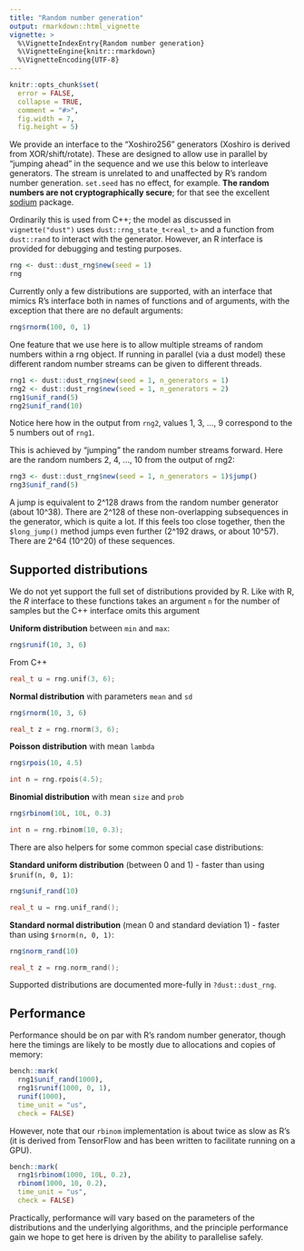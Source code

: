```yaml
---
title: "Random number generation"
output: rmarkdown::html_vignette
vignette: >
  %\VignetteIndexEntry{Random number generation}
  %\VignetteEngine{knitr::rmarkdown}
  %\VignetteEncoding{UTF-8}
---
```


```r
knitr::opts_chunk$set(
  error = FALSE,
  collapse = TRUE,
  comment = "#>",
  fig.width = 7,
  fig.height = 5)
```

We provide an interface to the "Xoshiro256" generators (Xoshiro is derived from XOR/shift/rotate). These are designed to allow use in parallel by "jumping ahead" in the sequence and we use this below to interleave generators. The stream is unrelated to and unaffected by R's random number generation. `set.seed` has no effect, for example. **The random numbers are not cryptographically secure**; for that see the excellent [sodium](https://cran.r-project.org/package=sodium) package.

Ordinarily this is used from C++; the model as discussed in `vignette("dust")` uses `dust::rng_state_t<real_t>` and a function from `dust::rand` to interact with the generator. However, an R interface is provided for debugging and testing purposes.

```r
rng <- dust::dust_rng$new(seed = 1)
rng
```

Currently only a few distributions are supported, with an interface that mimics R's interface both in names of functions and of arguments, with the exception that there are no default arguments:

```r
rng$rnorm(100, 0, 1)
```

One feature that we use here is to allow multiple streams of random numbers within a rng object. If running in parallel (via a dust model) these different random number streams can be given to different threads.

```r
rng1 <- dust::dust_rng$new(seed = 1, n_generators = 1)
rng2 <- dust::dust_rng$new(seed = 1, n_generators = 2)
rng1$unif_rand(5)
rng2$unif_rand(10)
```

Notice here how in the output from `rng2`, values 1, 3, ..., 9 correspond to the 5 numbers out of `rng1`.

This is achieved by "jumping" the random number streams forward.  Here are the random numbers 2, 4, ..., 10 from the output of rng2:

```r
rng3 <- dust::dust_rng$new(seed = 1, n_generators = 1)$jump()
rng3$unif_rand(5)
```

A jump is equivalent to 2^128 draws from the random number generator (about 10^38). There are 2^128 of these non-overlapping subsequences in the generator, which is quite a lot. If this feels too close together, then the `$long_jump()` method jumps even further (2^192 draws, or about 10^57). There are 2^64 (10^20) of these sequences.

## Supported distributions

We do not yet support the full set of distributions provided by R. Like with R, the *R* interface to these functions takes an argument `n` for the number of samples but the C++ interface omits this argument

**Uniform distribution** between `min` and `max`:

```r
rng$runif(10, 3, 6)
```

From C++

```cc
real_t u = rng.unif(3, 6);
```

**Normal distribution** with parameters `mean` and `sd`

```r
rng$rnorm(10, 3, 6)
```

```cc
real_t z = rng.rnorm(3, 6);
```

**Poisson distribution** with mean `lambda`

```r
rng$rpois(10, 4.5)
```

```cc
int n = rng.rpois(4.5);
```

**Binomial distribution** with mean `size` and `prob`

```r
rng$rbinom(10L, 10L, 0.3)
```

```cc
int n = rng.rbinom(10, 0.3);
```

There are also helpers for some common special case distributions:

**Standard uniform distribution** (between 0 and 1) - faster than using `$runif(n, 0, 1)`:

```r
rng$unif_rand(10)
```

```cc
real_t u = rng.unif_rand();
```

**Standard normal distribution** (mean 0 and standard deviation 1) - faster than using `$rnorm(n, 0, 1)`:

```r
rng$norm_rand(10)
```

```cc
real_t z = rng.norm_rand();
```

Supported distributions are documented more-fully in `?dust::dust_rng`.

## Performance

Performance should be on par with R's random number generator, though here the timings are likely to be mostly due to allocations and copies of memory:

```r
bench::mark(
  rng1$unif_rand(1000),
  rng1$runif(1000, 0, 1),
  runif(1000),
  time_unit = "us",
  check = FALSE)
```

However, note that our `rbinom` implementation is about twice as slow as R's (it is derived from TensorFlow and has been written to facilitate running on a GPU).

```r
bench::mark(
  rng1$rbinom(1000, 10L, 0.2),
  rbinom(1000, 10, 0.2),
  time_unit = "us",
  check = FALSE)
```

Practically, performance will vary based on the parameters of the distributions and the underlying algorithms, and the principle performance gain we hope to get here is driven by the ability to parallelise safely.

